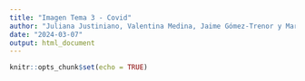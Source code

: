 ```yaml
---
title: "Imagen Tema 3 - Covid"
author: "Juliana Justiniano, Valentina Medina, Jaime Gómez-Trenor y Mara Ferrús"
date: "2024-03-07"
output: html_document
---
```


```r
knitr::opts_chunk$set(echo = TRUE)
```
